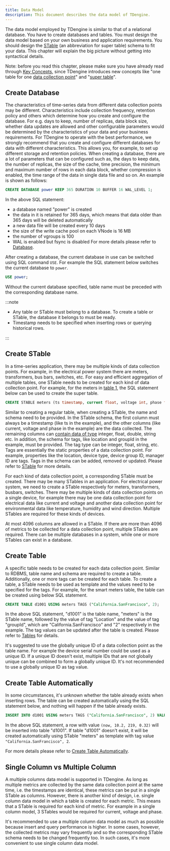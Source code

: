 ```yaml
---
title: Data Model
description: This document describes the data model of TDengine.
---
```


The data model employed by TDengine is similar to that of a relational database. You have to create databases and tables. You must design the data model based on your own business and application requirements. You should design the [STable](../../concept/#super-table-stable) (an abbreviation for super table) schema to fit your data. This chapter will explain the big picture without getting into syntactical details.

Note: before you read this chapter, please make sure you have already read through [Key Concepts](../../concept/), since TDengine introduces new concepts like "one table for one [data collection point](../../concept/#data-collection-point)" and "[super table](../../concept/#super-table-stable)".

## Create Database

The characteristics of time-series data from different data collection points may be different. Characteristics include collection frequency, retention policy and others which determine how you create and configure the database. For e.g. days to keep, number of replicas, data block size, whether data updates are allowed and other configurable parameters would be determined by the characteristics of your data and your business requirements. For TDengine to operate with the best performance, we strongly recommend that you create and configure different databases for data with different characteristics. This allows you, for example, to set up different storage and retention policies. When creating a database, there are a lot of parameters that can be configured such as, the days to keep data, the number of replicas, the size of the cache, time precision, the minimum and maximum number of rows in each data block, whether compression is enabled, the time range of the data in single data file and so on. An example is shown as follows:

```sql
CREATE DATABASE power KEEP 365 DURATION 10 BUFFER 16 WAL_LEVEL 1;
```

In the above SQL statement:

- a database named "power" is created
- the data in it is retained for 365 days, which means that data older than 365 days will be deleted automatically
- a new data file will be created every 10 days
- the size of the write cache pool on each VNode is 16 MB
- the number of vgroups is 100
- WAL is enabled but fsync is disabled For more details please refer to [Database](../../reference/taos-sql/database).

After creating a database, the current database in use can be switched using SQL command `USE`. For example the SQL statement below switches the current database to `power`.

```sql
USE power;
```

Without the current database specified, table name must be preceded with the corresponding database name.

:::note

- Any table or STable must belong to a database. To create a table or STable, the database it belongs to must be ready.
- Timestamp needs to be specified when inserting rows or querying historical rows.

:::

## Create STable

In a time-series application, there may be multiple kinds of data collection points. For example, in the electrical power system there are meters, transformers, bus bars, switches, etc. For easy and efficient aggregation of multiple tables, one STable needs to be created for each kind of data collection point. For example, for the meters in [table 1](../../concept/), the SQL statement below can be used to create the super table.

```sql
CREATE STABLE meters (ts timestamp, current float, voltage int, phase float) TAGS (location binary(64), groupId int);
```

Similar to creating a regular table, when creating a STable, the name and schema need to be provided. In the STable schema, the first column must always be a timestamp (like ts in the example), and the other columns (like current, voltage and phase in the example) are the data collected. The remaining columns can [contain data of type](../../reference/taos-sql/data-type/) integer, float, double, string etc. In addition, the schema for tags, like location and groupId in the example, must be provided. The tag type can be integer, float, string, etc. Tags are essentially the static properties of a data collection point. For example, properties like the location, device type, device group ID, manager ID are tags. Tags in the schema can be added, removed or updated. Please refer to [STable](../../reference/taos-sql/stable) for more details.

For each kind of data collection point, a corresponding STable must be created. There may be many STables in an application. For electrical power system, we need to create a STable respectively for meters, transformers, busbars, switches. There may be multiple kinds of data collection points on a single device, for example there may be one data collection point for electrical data like current and voltage and another data collection point for environmental data like temperature, humidity and wind direction. Multiple STables are required for these kinds of devices.

At most 4096 columns are allowed in a STable. If there are more than 4096 of metrics to be collected for a data collection point, multiple STables are required. There can be multiple databases in a system, while one or more STables can exist in a database.

## Create Table

A specific table needs to be created for each data collection point. Similar to RDBMS, table name and schema are required to create a table. Additionally, one or more tags can be created for each table. To create a table, a STable needs to be used as template and the values need to be specified for the tags. For example, for the smart meters table, the table can be created using below SQL statement.

```sql
CREATE TABLE d1001 USING meters TAGS ("California.SanFrancisco", 2);
```

In the above SQL statement, "d1001" is the table name, "meters" is the STable name, followed by the value of tag "Location" and the value of tag "groupId", which are "California.SanFrancisco" and "2" respectively in the example. The tag values can be updated after the table is created. Please refer to [Tables](../../reference/taos-sql/table) for details.

It's suggested to use the globally unique ID of a data collection point as the table name. For example the device serial number could be used as a unique ID. If a unique ID doesn't exist, multiple IDs that are not globally unique can be combined to form a globally unique ID. It's not recommended to use a globally unique ID as tag value.

## Create Table Automatically

In some circumstances, it's unknown whether the table already exists when inserting rows. The table can be created automatically using the SQL statement below, and nothing will happen if the table already exists.

```sql
INSERT INTO d1001 USING meters TAGS ("California.SanFrancisco", 2) VALUES (now, 10.2, 219, 0.32);
```

In the above SQL statement, a row with value `(now, 10.2, 219, 0.32)` will be inserted into table "d1001". If table "d1001" doesn't exist, it will be created automatically using STable "meters" as template with tag value `"California.SanFrancisco", 2`.

For more details please refer to [Create Table Automatically](../../reference/taos-sql/insert#automatically-create-table-when-inserting).

## Single Column vs Multiple Column

A multiple columns data model is supported in TDengine. As long as multiple metrics are collected by the same data collection point at the same time, i.e. the timestamps are identical, these metrics can be put in a single STable as columns. However, there is another kind of design, i.e. single column data model in which a table is created for each metric. This means that a STable is required for each kind of metric. For example in a single column model, 3 STables would be required for current, voltage and phase.

It's recommended to use a multiple column data model as much as possible because insert and query performance is higher. In some cases, however, the collected metrics may vary frequently and so the corresponding STable schema needs to be changed frequently too. In such cases, it's more convenient to use single column data model.
